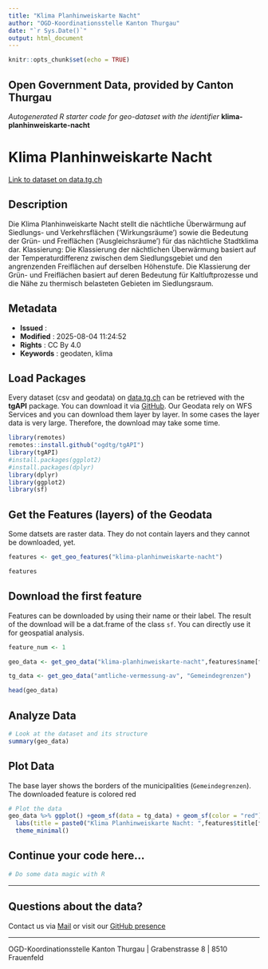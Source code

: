 ```yaml
---
title: "Klima Planhinweiskarte Nacht"
author: "OGD-Koordinationsstelle Kanton Thurgau"
date: "`r Sys.Date()`"
output: html_document
---
```


```r
knitr::opts_chunk$set(echo = TRUE)
```

## Open Government Data, provided by **Canton Thurgau**
*Autogenerated R starter code for geo-dataset with the identifier* **klima-planhinweiskarte-nacht**


# **Klima Planhinweiskarte Nacht**

[Link to dataset on data.tg.ch](https://data.tg.ch/explore/dataset/klima-planhinweiskarte-nacht/information/)

## Description

Die Klima Planhinweiskarte Nacht stellt die nächtliche Überwärmung auf Siedlungs- und Verkehrsflächen ('Wirkungsräume') sowie die Bedeutung der Grün- und Freiflächen ('Ausgleichsräume') für das nächtliche Stadtklima dar. Klassierung: Die Klassierung der nächtlichen Überwärmung basiert auf der Temperaturdifferenz zwischen dem Siedlungsgebiet und den angrenzenden Freiflächen auf derselben Höhenstufe. Die Klassierung der Grün- und Freiflächen basiert auf deren Bedeutung für Kaltluftprozesse und die Nähe zu thermisch belasteten Gebieten im Siedlungsraum.

## Metadata

- **Issued**                   : 
- **Modified**                 : 2025-08-04 11:24:52
- **Rights**                   : CC By 4.0
- **Keywords**                 : geodaten, klima

## Load Packages

Every dataset (csv and geodata) on [data.tg.ch](https://data.tg.ch/pages/start/) can be retrieved with the **tgAPI** package. You can download it via [GitHub](https://github.com/ogdtg/tgAPI). Our Geodata rely on WFS Services and you can download them layer by layer. In some cases the layer data is very large. Therefore, the download may take some time.

```r
library(remotes)
remotes::install.github("ogdtg/tgAPI")
library(tgAPI)
#install.packages(ggplot2)
#install.packages(dplyr)
library(dplyr)
library(ggplot2)
library(sf)

```


## Get the Features (layers) of the Geodata

Some datsets are raster data. They do not contain layers and they cannot be downloaded, yet.

```r
features <- get_geo_features("klima-planhinweiskarte-nacht")

features
```


## Download the first feature

Features can be downloaded by using their name or their label. The result of the download will be a dat.frame of the class `sf`. You can directly use it for geospatial analysis.

```r

feature_num <- 1

geo_data <- get_geo_data("klima-planhinweiskarte-nacht",features$name[feature_num])

tg_data <- get_geo_data("amtliche-vermessung-av", "Gemeindegrenzen")

head(geo_data)
```


## Analyze Data

```r

# Look at the dataset and its structure
summary(geo_data)

```


## Plot Data

The base layer shows the borders of the municipalities (`Gemeindegrenzen`). The downloaded feature is colored red

```r

# Plot the data
geo_data %>% ggplot() +geom_sf(data = tg_data) + geom_sf(color = "red") +
  labs(title = paste0("Klima Planhinweiskarte Nacht: ",features$title[feature_num])) +
  theme_minimal()

```


## Continue your code here...


```r
# Do some data magic with R
```

------------------------------------------------------------------------

## Questions about the data?

Contact us via [Mail](mailto:ogd@tg.ch) or visit our [GitHub presence](https://github.com/ogdtg)


------------------------------------------------------------------------

OGD-Koordinationsstelle Kanton Thurgau | Grabenstrasse 8 | 8510 Frauenfeld
